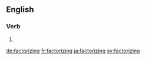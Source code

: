 ==English==

===Verb===
{{head|en}}

# {{present participle of|factorize|lang=en}}

[[de:factorizing]]
[[fr:factorizing]]
[[ja:factorizing]]
[[sv:factorizing]]